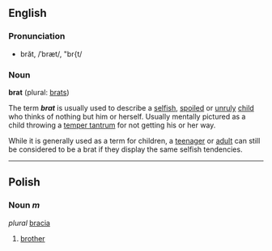 ==English==
===Pronunciation===
*brăt, /ˈbræt/, "br{t/

===Noun===
'''brat''' (plural: [[brats]])

The term '''''brat''''' is usually used to describe a [[selfish]], [[spoil]]ed or [[unruly]] [[child]] who thinks of nothing but him or herself.  Usually mentally pictured as a child throwing a [[temper tantrum]] for not getting his or her way.

While it is generally used as a term for children, a [[teenager]] or [[adult]] can still be considered to be a brat if they display the same selfish tendencies.

----

== Polish ==
=== Noun ''m''===
''plural'' [[bracia]]
# [[brother]]